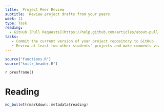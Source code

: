 ```yaml
---
title:  Project Peer Review
subtitle:  Review project drafts from your peers
week: 11
type: Task
reading:
  - GitHub [Pull Requests](https://help.github.com/articles/about-pull-requests/)
tasks:
   - Commit the current version of your project repository to GitHub
   - Review at least two other students' projects and make comments via a _pull request_ in GitHub before next class next week.
---
```


```r
source("functions.R")
source("knitr_header.R")
```

`r presframe()`

# Reading

```r
md_bullet(rmarkdown::metadata$reading)
```
